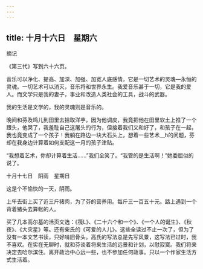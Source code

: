 ```yaml
---
---
---
```

title: 十月十六日　星期六
---




摘记

《第三代》写到六十六页。

音乐可以净化、提高、加深、加强、加宽人底感情，它是一切艺术的灵魂―永恒的灵魂。一切艺术可以消灭，音乐将和世界永生。我爱音乐甚于一切，它是我的爱人。而文学只是我的妻子，事业和改造人类社会的工具，战斗的武器。

我的生活是文学的，我的灵魂则是音乐的。

晚间和芬及鸣儿到田里去拾取洋芋，因为他调皮，我竟把他在田里软土上推了一个跟头，他哭了，我羞耻自己这屠头的行为，但接着我们又和好了，和孩子在一起，我也竟变成了一个孩子！我躺在路边一块大石头上，想着一些艺术＿h的问题，芬却在我身边计算着如何支配这一月的孩子津贴。

“我想着艺术，你却计算着生活……”我们全笑了。“我管的是生活啊！”她委屈似的说了。





十月十七日　阴雨　星期日


这是个不愉快的一天，阴雨。

上午去街上买了近三斤猪肉，为了芬的营养用。每斤三一百五十元。路上遇到一个背着猪头去算帐的人。

买了几本高尔基的活页文选：《筏L》、《二十六个和一个》、《一个人的诞生》、《秋夜》、《大灾星》等。还有柴氏的《可爱的人儿》。这些全读过不止一次了，但为了没有一本文艺书读，只好啃旧骨头。高氏的写法总是先写风景，这写法已过时，我不喜欢。在实在无聊时，就和芬谈着将来生活的远景和计划，以慰寂寞。我们将来决定去哈尔滨住。离开政治中心远一些，也不参加任何政事。只以一个作家生活方式生活着。